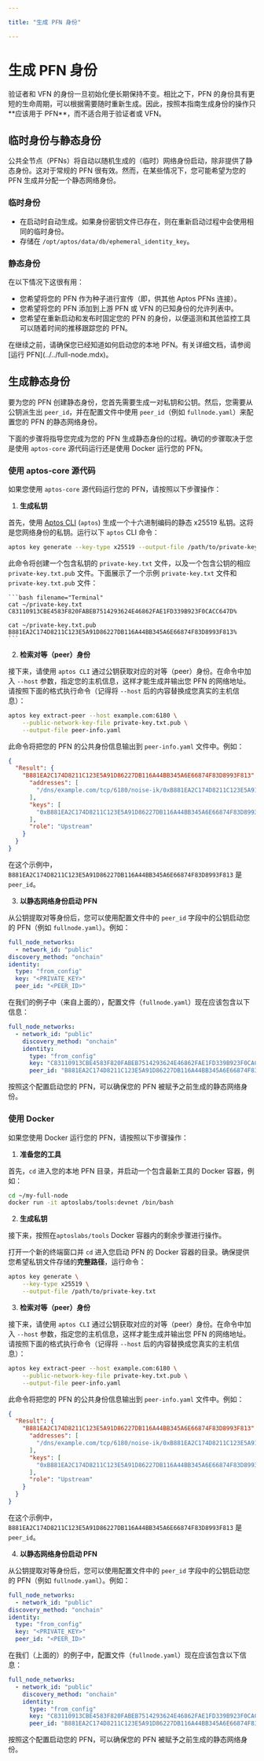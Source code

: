 ```yaml
---

title: "生成 PFN 身份"

---
```



# 生成 PFN 身份

<Callout type="warning">
验证者和 VFN 的身份一旦初始化便长期保持不变。相比之下，PFN 的身份具有更短的生命周期，可以根据需要随时重新生成。因此，按照本指南生成身份的操作只**应该用于 PFN**，而不适合用于验证者或 VFN。
</Callout>


## 临时身份与静态身份

公共全节点（PFNs）将自动以随机生成的（临时）网络身份启动，除非提供了静态身份。这对于常规的 PFN 很有效。然而，在某些情况下，您可能希望为您的 PFN 生成并分配一个静态网络身份。

### 临时身份

- 在启动时自动生成。如果身份密钥文件已存在，则在重新启动过程中会使用相同的临时身份。
- 存储在 `/opt/aptos/data/db/ephemeral_identity_key`。

### 静态身份

在以下情况下这很有用：
- 您希望将您的 PFN 作为种子进行宣传（即，供其他 Aptos PFNs 连接）。
- 您希望将您的 PFN 添加到上游 PFN 或 VFN 的已知身份的允许列表中。
- 您希望在重新启动和发布时固定您的 PFN 的身份，以便遥测和其他监控工具可以随着时间的推移跟踪您的 PFN。

<Callout type="warning">
在继续之前，请确保您已经知道如何启动您的本地 PFN。有关详细文档，请参阅[运行 PFN](../../full-node.mdx)。
</Callout>

## 生成静态身份

要为您的 PFN 创建静态身份，您首先需要生成一对私钥和公钥。然后，您需要从公钥派生出 `peer_id`，并在配置文件中使用 `peer_id`（例如 `fullnode.yaml`）来配置您的 PFN 的静态网络身份。

下面的步骤将指导您完成为您的 PFN 生成静态身份的过程。确切的步骤取决于您是使用 `aptos-core` 源代码运行还是使用 Docker 运行您的 PFN。

### 使用 aptos-core 源代码

如果您使用 `aptos-core` 源代码运行您的 PFN，请按照以下步骤操作：

1. **生成私钥**

首先，使用 [Aptos CLI](../../../../build/cli.mdx) (`aptos`) 生成一个十六进制编码的静态 x25519 私钥。这将是您网络身份的私钥。运行以下 `aptos` CLI 命令：

```bash filename="Terminal"
aptos key generate --key-type x25519 --output-file /path/to/private-key.txt
```

此命令将创建一个包含私钥的 `private-key.txt` 文件，以及一个包含公钥的相应 `private-key.txt.pub` 文件。下面展示了一个示例 `private-key.txt` 文件和 `private-key.txt.pub` 文件：

    ```bash filename="Terminal"
    cat ~/private-key.txt
    C83110913CBE4583F820FABEB7514293624E46862FAE1FD339B923F0CACC647D%

    cat ~/private-key.txt.pub
    B881EA2C174D8211C123E5A91D86227DB116A44BB345A6E66874F83D8993F813%
    ```

2. **检索对等（peer）身份**

接下来，请使用 `aptos CLI` 通过公钥获取对应的对等（peer）身份。在命令中加入 `--host` 参数，指定您的主机信息，这样才能生成并输出您 PFN 的网络地址。请按照下面的格式执行命令（记得将 `--host` 后的内容替换成您真实的主机信息）：

```bash filename="Terminal"
aptos key extract-peer --host example.com:6180 \
    --public-network-key-file private-key.txt.pub \
    --output-file peer-info.yaml
```

此命令将把您的 PFN 的公共身份信息输出到 `peer-info.yaml` 文件中。例如：

```json
{
  "Result": {
    "B881EA2C174D8211C123E5A91D86227DB116A44BB345A6E66874F83D8993F813": {
      "addresses": [
        "/dns/example.com/tcp/6180/noise-ik/0xB881EA2C174D8211C123E5A91D86227DB116A44BB345A6E66874F83D8993F813/handshake/0"
      ],
      "keys": [
        "0xB881EA2C174D8211C123E5A91D86227DB116A44BB345A6E66874F83D8993F813"
      ],
      "role": "Upstream"
    }
  }
}
```

在这个示例中，`B881EA2C174D8211C123E5A91D86227DB116A44BB345A6E66874F83D8993F813` 是 `peer_id`。

3. **以静态网络身份启动 PFN**

从公钥提取对等身份后，您可以使用配置文件中的 `peer_id` 字段中的公钥启动您的 PFN（例如 `fullnode.yaml`）。例如：

```yaml filename="fullnode.yaml"
full_node_networks:
  - network_id: "public"
discovery_method: "onchain"
identity:
  type: "from_config"
  key: "<PRIVATE_KEY>"
  peer_id: "<PEER_ID>"
```

在我们的例子中（来自上面的），配置文件（`fullnode.yaml`）现在应该包含以下信息：

```yaml filename="fullnode.yaml"
full_node_networks:
  - network_id: "public"
    discovery_method: "onchain"
    identity:
      type: "from_config"
      key: "C83110913CBE4583F820FABEB7514293624E46862FAE1FD339B923F0CACC647D"
      peer_id: "B881EA2C174D8211C123E5A91D86227DB116A44BB345A6E66874F83D8993F813"
```

按照这个配置启动您的 PFN，可以确保您的 PFN 被赋予之前生成的静态网络身份。

### 使用 Docker

如果您使用 Docker 运行您的 PFN，请按照以下步骤操作：

1. **准备您的工具**

首先，`cd` 进入您的本地 PFN 目录，并启动一个包含最新工具的 Docker 容器，例如：

```bash filename="Terminal"
cd ~/my-full-node
docker run -it aptoslabs/tools:devnet /bin/bash
```

2. **生成私钥**

接下来，按照在`aptoslabs/tools` Docker 容器内的剩余步骤进行操作。

打开一个新的终端窗口并 `cd` 进入您启动 PFN 的 Docker 容器的目录。确保提供您希望私钥文件存储的**完整路径**，运行命令：

```bash filename="Terminal"
aptos key generate \
    --key-type x25519 \
    --output-file /path/to/private-key.txt
```

3. **检索对等（peer）身份**

接下来，请使用 `aptos CLI` 通过公钥获取对应的对等（peer）身份。在命令中加入 `--host` 参数，指定您的主机信息，这样才能生成并输出您 PFN 的网络地址。请按照下面的格式执行命令（记得将 `--host` 后的内容替换成您真实的主机信息）：

```bash filename="Terminal"
aptos key extract-peer --host example.com:6180 \
    --public-network-key-file private-key.txt.pub \
    --output-file peer-info.yaml
```

此命令将把您的 PFN 的公共身份信息输出到 `peer-info.yaml` 文件中。例如：

```json
{
  "Result": {
    "B881EA2C174D8211C123E5A91D86227DB116A44BB345A6E66874F83D8993F813": {
      "addresses": [
        "/dns/example.com/tcp/6180/noise-ik/0xB881EA2C174D8211C123E5A91D86227DB116A44BB345A6E66874F83D8993F813/handshake/0"
      ],
      "keys": [
        "0xB881EA2C174D8211C123E5A91D86227DB116A44BB345A6E66874F83D8993F813"
      ],
      "role": "Upstream"
    }
  }
}
```

在这个示例中，`B881EA2C174D8211C123E5A91D86227DB116A44BB345A6E66874F83D8993F813` 是 `peer_id`。

4. **以静态网络身份启动 PFN**

从公钥提取对等身份后，您可以使用配置文件中的 `peer_id` 字段中的公钥启动您的 PFN（例如 `fullnode.yaml`）。例如：

```yaml
full_node_networks:
  - network_id: "public"
discovery_method: "onchain"
identity:
  type: "from_config"
  key: "<PRIVATE_KEY>"
  peer_id: "<PEER_ID>"
```

在我们（上面的）的例子中，配置文件（`fullnode.yaml`）现在应该包含以下信息：

```yaml
full_node_networks:
  - network_id: "public"
    discovery_method: "onchain"
    identity:
      type: "from_config"
      key: "C83110913CBE4583F820FABEB7514293624E46862FAE1FD339B923F0CACC647D"
      peer_id: "B881EA2C174D8211C123E5A91D86227DB116A44BB345A6E66874F83D8993F813"
```

按照这个配置启动您的 PFN，可以确保您的 PFN 被赋予之前生成的静态网络身份。
